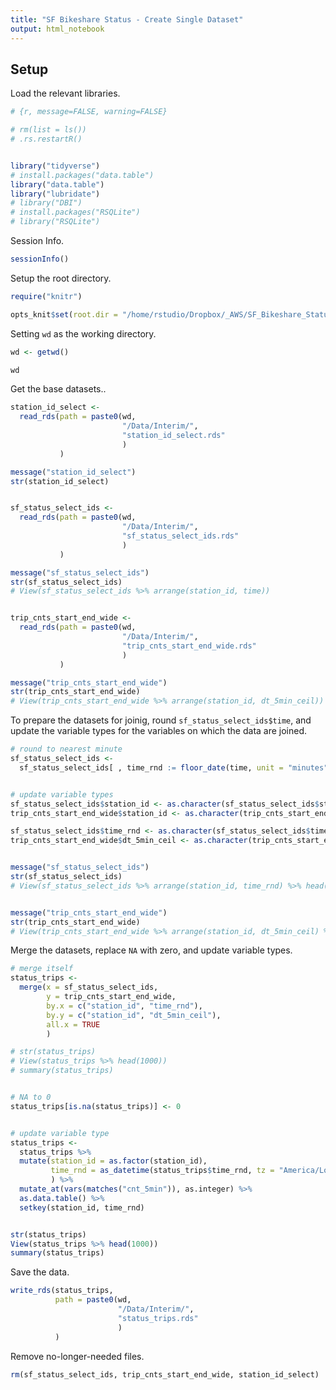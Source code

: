 ```yaml
---
title: "SF Bikeshare Status - Create Single Dataset"
output: html_notebook
---
```



  
## Setup    
  Load the relevant libraries.
```r
# {r, message=FALSE, warning=FALSE}

# rm(list = ls())
# .rs.restartR()


library("tidyverse")
# install.packages("data.table")
library("data.table")
library("lubridate")
# library("DBI")
# install.packages("RSQLite")
# library("RSQLite")

```
  
    
  Session Info.
```r

sessionInfo()

```


  Setup the root directory.
```r

require("knitr")

opts_knit$set(root.dir = "/home/rstudio/Dropbox/_AWS/SF_Bikeshare_Status/")

```
  
    
  Setting `wd` as the working directory.
```r

wd <- getwd()

wd

```
  
    
  Get the base datasets..
```r

station_id_select <-
  read_rds(path = paste0(wd,
                         "/Data/Interim/",
                         "station_id_select.rds"
                         )
           )

message("station_id_select")
str(station_id_select)


sf_status_select_ids <-
  read_rds(path = paste0(wd,
                         "/Data/Interim/",
                         "sf_status_select_ids.rds"
                         )
           )

message("sf_status_select_ids")
str(sf_status_select_ids)
# View(sf_status_select_ids %>% arrange(station_id, time))


trip_cnts_start_end_wide <-
  read_rds(path = paste0(wd,
                         "/Data/Interim/",
                         "trip_cnts_start_end_wide.rds"
                         )
           )

message("trip_cnts_start_end_wide")
str(trip_cnts_start_end_wide)
# View(trip_cnts_start_end_wide %>% arrange(station_id, dt_5min_ceil))

```
  
    
  To prepare the datasets for joinig, round `sf_status_select_ids$time`, and update the variable types for the variables on which the data are joined.
```r

# round to nearest minute
sf_status_select_ids <-
  sf_status_select_ids[ , time_rnd := floor_date(time, unit = "minutes")][ , time := NULL]


# update variable types
sf_status_select_ids$station_id <- as.character(sf_status_select_ids$station_id)
trip_cnts_start_end_wide$station_id <- as.character(trip_cnts_start_end_wide$station_id)

sf_status_select_ids$time_rnd <- as.character(sf_status_select_ids$time_rnd)
trip_cnts_start_end_wide$dt_5min_ceil <- as.character(trip_cnts_start_end_wide$dt_5min_ceil)


message("sf_status_select_ids")
str(sf_status_select_ids)
# View(sf_status_select_ids %>% arrange(station_id, time_rnd) %>% head(1000))


message("trip_cnts_start_end_wide")
str(trip_cnts_start_end_wide)
# View(trip_cnts_start_end_wide %>% arrange(station_id, dt_5min_ceil) %>% head(1000))

```
  
    
  Merge the datasets, replace `NA` with zero, and update variable types.
```r

# merge itself
status_trips <-
  merge(x = sf_status_select_ids,
        y = trip_cnts_start_end_wide,
        by.x = c("station_id", "time_rnd"),
        by.y = c("station_id", "dt_5min_ceil"),
        all.x = TRUE
        )

# str(status_trips)
# View(status_trips %>% head(1000))
# summary(status_trips)


# NA to 0
status_trips[is.na(status_trips)] <- 0


# update variable type
status_trips <-
  status_trips %>% 
  mutate(station_id = as.factor(station_id),
         time_rnd = as_datetime(status_trips$time_rnd, tz = "America/Los_Angeles")
         ) %>% 
  mutate_at(vars(matches("cnt_5min")), as.integer) %>% 
  as.data.table() %>% 
  setkey(station_id, time_rnd)


str(status_trips)
View(status_trips %>% head(1000))
summary(status_trips)

```
  
    
  Save the data.
```r

write_rds(status_trips,
          path = paste0(wd,
                        "/Data/Interim/",
                        "status_trips.rds"
                        )
          )

```
  
    
  Remove no-longer-needed files.
```r

rm(sf_status_select_ids, trip_cnts_start_end_wide, station_id_select)

```
  

